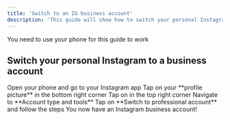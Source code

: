 ```yaml
---
title: 'Switch to an IG business account'
description: 'This guide will show how to switch your personal Instagram into af business account'
---
```


<Note>You need to use your phone for this guide to work</Note>

## Switch your personal Instagram to a business account

<Steps>
  <Step title="Step One">
    Open your phone and go to your Instagram app 
  </Step>
  <Step title="Step Two">
    Tap on your **profile picture** in the bottom right corner
  </Step>
  <Step title="Step Three">
    Tap on <Icon icon="bars" iconType="solid" /> in the top right corner
  </Step>
  <Step title="Step Four">
    Navigate to **Account type and tools**
  </Step>
  <Step title="Step Five">
    Tap on **Switch to professional account** and follow the steps
  </Step> 
  <Step title="Congratulation 🎉🎉🎉">
    You now have an Instagram business account!
  </Step>
</Steps>
